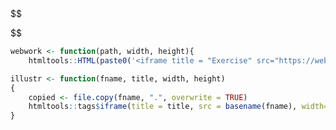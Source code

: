 ::: {.hidden}
$$
\renewcommand{\vec}[1]{\mathbf{#1}}
\newcommand{\v}[1]{\left\langle #1\right\rangle}
\newcommand{\norm}[1]{\left\lvert#1 \right\rvert}
\newcommand{\abs}[1]{\left\lvert#1 \right\rvert}
\newcommand{\divg}[1]{\operatorname{div}\vec{#1}}
\newcommand{\curl}[1]{\operatorname{curl}\vec{#1}}
\newcommand{\proj}{\operatorname{proj}}
\newcommand{\comp}{\operatorname{comp}}

$$
:::

```r
webwork <- function(path, width, height){
    htmltools::HTML(paste0('<iframe title = "Exercise" src="https://webwork.svsu.edu/webwork2/render_rpc?&answersSubmitted=0&sourceFilePath=', path, '&problemSeed=123&displayMode=MathJax&courseID=daemon_course&user=daemon&passwd=daemon&outputformat=simple&disableCookies=1" width=', width, ' height=', height, ' frameborder="0"></iframe>')) }

illustr <- function(fname, title, width, height)
{
    copied <- file.copy(fname, ".", overwrite = TRUE)
    htmltools::tags$iframe(title = title, src = basename(fname), width=width, height=height, frameborder="0")
}
```
